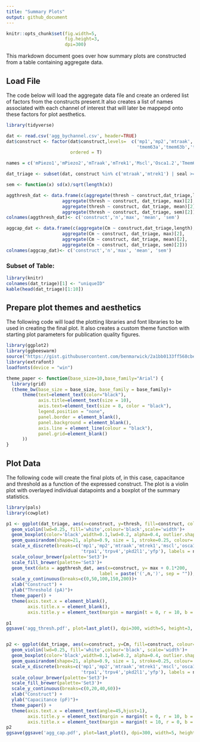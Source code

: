 ```yaml
---
title: "Summary Plots"
output: github_document
---
```


```r
knitr::opts_chunk$set(fig.width=5, 
                      fig.height=3,
                      dpi=300)
```

This markdown document goes over how summary plots are constructed from a table containing aggregate data.

## Load File

The code below will load the aggregate data file and create an ordered list of factors from the constructs present.It also creates a list of names associated with each channel of interest that will later be mappepd onto these factors for plot aesthetics.

```r

library(tidyverse)

dat <- read.csv('agg_bychannel.csv', header=TRUE)
dat$construct <- factor(dat$construct,levels=  c('mp1','mp2','mtraak','mtrek1','mscl','osca12',
                                                 'tmem63a','tmem63b','trpa1','trpv4','pkd2l1','yfp'),
                        ordered = T)

names = c('mPiezo1','mPiezo2','mTraak','mTrek1','Mscl','Osca1.2','Tmem63a','Tmem63b','TrpA1','TrpV4','Pkd2L1','YFP')

dat_triage <- subset(dat, construct %in% c('mtraak','mtrek1') | seal >= 0.3)

sem <- function(x) sd(x)/sqrt(length(x))

aggthresh_dat <- data.frame(c(aggregate(thresh ~ construct,dat_triage,length),
                     aggregate(thresh ~ construct, dat_triage, max)[2],
                     aggregate(thresh ~ construct, dat_triage, mean)[2],
                     aggregate(thresh ~ construct, dat_triage, sem)[2]))
colnames(aggthresh_dat)<- c('construct','n','max', 'mean', 'sem')

aggcap_dat <- data.frame(c(aggregate(Cm ~ construct,dat_triage,length),
                     aggregate(Cm ~ construct, dat_triage, max)[2],
                     aggregate(Cm ~ construct, dat_triage, mean)[2],
                     aggregate(Cm ~ construct, dat_triage, sem)[2]))
colnames(aggcap_dat)<- c('construct','n','max', 'mean', 'sem')


```
### Subset of Table:

```r
library(knitr)
colnames(dat_triage)[1] <- "uniqueID"
kable(head(dat_triage)[1:10])
```

## Prepare plot themes and aesthetics

The following code will load the plotting libraries and font libraries to be used in creating the final plot. It also creates a custom theme function with starting plot parameters for publication quality figures.


```r

library(ggplot2)
library(ggbeeswarm)
source("https://gist.githubusercontent.com/benmarwick/2a1bb0133ff568cbe28d/raw/fb53bd97121f7f9ce947837ef1a4c65a73bffb3f/geom_flat_violin.R")
library(extrafont)
loadfonts(device = "win")

theme_paper <- function(base_size=10,base_family="Arial") {
  library(grid)
  (theme_bw(base_size = base_size, base_family = base_family)+
      theme(text=element_text(color="black"),
            axis.title=element_text(size = 10),
            axis.text=element_text(size = 8, color = "black"),
            legend.position = "none",
            panel.border = element_blank(),
            panel.background = element_blank(),
            axis.line = element_line(colour = "black"),
            panel.grid=element_blank()
      ))
}

```

## Plot Data


The following code will create the final plots of, in this case, capacitance and threshold as a function of the expressed construct. The plot is a violin plot with overlayed individual datapoints and a boxplot of the summary statistics. 
```r
library(pals)
library(cowplot)

p1 <- ggplot(dat_triage, aes(x=construct, y=thresh, fill=construct, colour=construct)) +
  geom_violin(lwd=0.25, fill='white',colour='black',scale='width')+
  geom_boxplot(color='black',width=0.1,lwd=0.2, alpha=0.4, outlier.shape =NA)+
  geom_quasirandom(shape=21, alpha=0.9, size = 1, stroke=0.25, colour='black', varwidth=T)+
  scale_x_discrete(breaks=c('mp1','mp2','mtraak','mtrek1','mscl','osca12','tmem63a','tmem63b',
                            'trpa1','trpv4','pkd2l1','yfp'), labels = names)+
  scale_colour_brewer(palette='Set3')+
  scale_fill_brewer(palette='Set3')+
  geom_text(data = aggthresh_dat, aes(x=construct, y= max + 0.1*200, 
                                   label = paste('(',n,')', sep = "")),size=2, colour='black')+
  scale_y_continuous(breaks=c(0,50,100,150,200))+
  xlab("Construct") +
  ylab("Threshold (pA)")+
  theme_paper() +
  theme(axis.text.x = element_blank(),
        axis.title.x = element_blank(),
        axis.title.y = element_text(margin = margin(t = 0, r = 10, b = 0, l = 0)))

p1
ggsave('agg_thresh.pdf', plot=last_plot(), dpi=300, width=5, height=3, units= "in", dev=cairo_pdf)


p2 <- ggplot(dat_triage, aes(x=construct, y=Cm, fill=construct, colour=construct)) +
  geom_violin(lwd=0.25, fill='white',colour='black', scale='width')+
  geom_boxplot(color='black',width=0.1,lwd=0.2, alpha=0.4, outlier.shape =NA)+
  geom_quasirandom(shape=21, alpha=0.9, size = 1, stroke=0.25, colour='black', varwidth=T)+
  scale_x_discrete(breaks=c('mp1','mp2','mtraak','mtrek1','mscl','osca12','tmem63a','tmem63b',
                            'trpa1','trpv4','pkd2l1','yfp'), labels = names)+
  scale_colour_brewer(palette='Set3')+
  scale_fill_brewer(palette='Set3')+
  scale_y_continuous(breaks=c(0,20,40,60))+
  xlab("Construct") +
  ylab("Capacitance (pF)")+
  theme_paper() +
  theme(axis.text.x = element_text(angle=45,hjust=1),
        axis.title.y = element_text(margin = margin(t = 0, r = 10, b = 0, l = 0)),
        axis.title.x = element_text(margin = margin(t = 10, r = 0, b = 0, l = 0)))
p2
ggsave(ggsave('agg_cap.pdf', plot=last_plot(), dpi=300, width=5, height=3, units= "in", dev=cairo_pdf))
```

